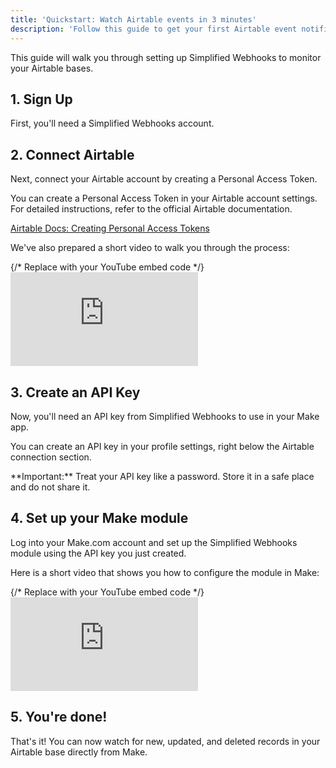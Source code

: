 ```yaml
---
title: 'Quickstart: Watch Airtable events in 3 minutes'
description: 'Follow this guide to get your first Airtable event notifications up and running in just a few minutes.'
---
```


This guide will walk you through setting up Simplified Webhooks to monitor your Airtable bases.

## 1. Sign Up

First, you'll need a Simplified Webhooks account.

<CardGroup cols={1}>
    <Card title="Sign up for a free account" icon="user-plus" href="https://simplified-webhooks.com/auth/sign-up">
    </Card>
</CardGroup>


## 2. Connect Airtable

Next, connect your Airtable account by creating a Personal Access Token.

<AccordionGroup>
    <Accordion title="How to get your Airtable Personal Access Token">
        <p>
            You can create a Personal Access Token in your Airtable account settings. For detailed instructions, refer to the official Airtable documentation.
        </p>
        <p>
            <a href="https://support.airtable.com/docs/creating-personal-access-tokens" target="_blank">Airtable Docs: Creating Personal Access Tokens</a>
        </p>
        <p>
            We've also prepared a short video to walk you through the process:
        </p>
        {/* Replace with your YouTube embed code */}
        <div style={{
            position: 'relative',
            paddingBottom: '56.25%',
            height: 0,
            overflow: 'hidden',
            maxWidth: '100%',
        }}>
            <iframe
                src="https://www.youtube.com/embed/YOUR_VIDEO_ID"
                frameBorder="0"
                allow="accelerometer; autoplay; clipboard-write; encrypted-media; gyroscope; picture-in-picture"
                allowFullScreen
                style={{
                    position: 'absolute',
                    top: 0,
                    left: 0,
                    width: '100%',
                    height: '100%',
                }}
            ></iframe>
        </div>
    </Accordion>
</AccordionGroup>

## 3. Create an API Key

Now, you'll need an API key from Simplified Webhooks to use in your Make app.

You can create an API key in your profile settings, right below the Airtable connection section.

<Note>
  **Important:** Treat your API key like a password. Store it in a safe place and do not share it.
</Note>

<CardGroup cols={1}>
    <Card title="Go to your Profile Settings" icon="key" href="https://www.simplified-webhooks.com/profile-settings">
    </Card>
</CardGroup>

## 4. Set up your Make module

Log into your Make.com account and set up the Simplified Webhooks module using the API key you just created.

<AccordionGroup>
    <Accordion title="How to set up the Make module">
        <p>
            Here is a short video that shows you how to configure the module in Make:
        </p>
        {/* Replace with your YouTube embed code */}
        <div style={{
            position: 'relative',
            paddingBottom: '56.25%',
            height: 0,
            overflow: 'hidden',
            maxWidth: '100%',
        }}>
            <iframe
                src="https://www.youtube.com/embed/YOUR_SECOND_VIDEO_ID"
                frameBorder="0"
                allow="accelerometer; autoplay; clipboard-write; encrypted-media; gyroscope; picture-in-picture"
                allowFullScreen
                style={{
                    position: 'absolute',
                    top: 0,
                    left: 0,
                    width: '100%',
                    height: '100%',
                }}
            ></iframe>
        </div>
    </Accordion>
</AccordionGroup>


## 5. You're done!

That's it! You can now watch for new, updated, and deleted records in your Airtable base directly from Make.
